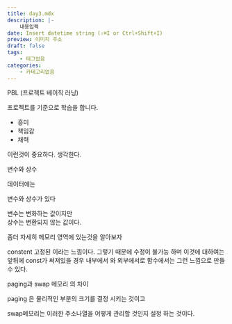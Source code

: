 ```yaml
---
title: day3.mdx
description: |-
    내용입력
date: Insert datetime string (⇧⌘I or Ctrl+Shift+I)
preview: 이미지 주소
draft: false
tags:
    - 테그없음
categories:
    - 카테고리없음
---
```



PBL (프로젝트 베이직 러닝)

프로젝트를 기준으로 학습을 합니다.

- 흥미
- 책임감
- 채력

이런것이 중요하다. 생각한다.




변수와 상수


데이터에는

변수와 상수가 있다

변수는 변화하는 값이지만\
상수는 변환되지 않는 값이다.

좀더 자세히 메모리 영역에 있는것을 알아보자

constent 고정된 이라는 느낌이다.
그렇기 때문에 수정이 불가능 하며 이것에 대하여는 
앞뒤에 const가 써져있을 경우 내부에서 와 외부에서로 함수에서는 그런 느낌으로 만들 수 있다.


paging과 swap 메모리 의 차이

paging 은 물리적인 부분의 크기를 결정 시키는 것이고

swap메모리는 이러한 주소나열을 어떻게 관리할 것인지 설정 하는 것이다.